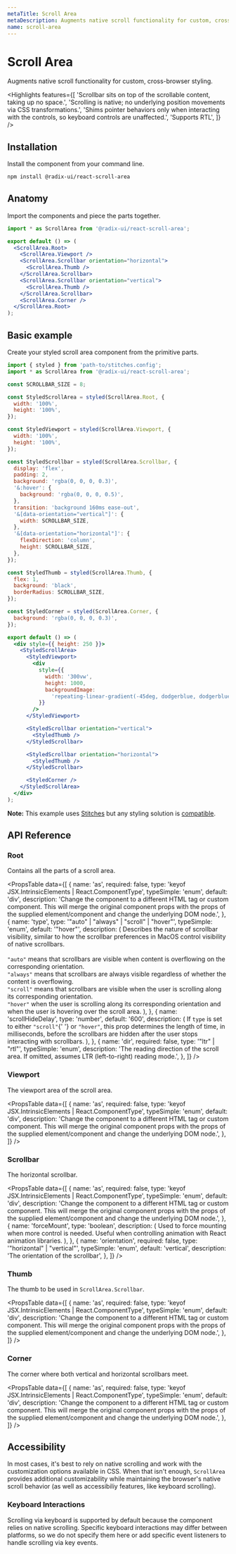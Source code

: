 ```yaml
---
metaTitle: Scroll Area
metaDescription: Augments native scroll functionality for custom, cross-browser styling.
name: scroll-area
---
```


# Scroll Area

<Description>
  Augments native scroll functionality for custom, cross-browser
  styling.
</Description>

<ScrollAreaHero />

<Highlights
  features={[
    'Scrollbar sits on top of the scrollable content, taking up no space.',
    'Scrolling is native; no underlying position movements via CSS transformations.',
    'Shims pointer behaviors only when interacting with the controls, so keyboard controls are unaffected.',
    'Supports RTL',
  ]}
/>

## Installation

Install the component from your command line.

```bash
npm install @radix-ui/react-scroll-area
```

## Anatomy

Import the components and piece the parts together.

```jsx
import * as ScrollArea from '@radix-ui/react-scroll-area';

export default () => (
  <ScrollArea.Root>
    <ScrollArea.Viewport />
    <ScrollArea.Scrollbar orientation="horizontal">
      <ScrollArea.Thumb />
    </ScrollArea.Scrollbar>
    <ScrollArea.Scrollbar orientation="vertical">
      <ScrollArea.Thumb />
    </ScrollArea.Scrollbar>
    <ScrollArea.Corner />
  </ScrollArea.Root>
);
```

## Basic example

Create your styled scroll area component from the primitive parts.

<Preview>
  <ScrollAreaDemo />
</Preview>

```jsx
import { styled } from 'path-to/stitches.config';
import * as ScrollArea from '@radix-ui/react-scroll-area';

const SCROLLBAR_SIZE = 8;

const StyledScrollArea = styled(ScrollArea.Root, {
  width: '100%',
  height: '100%',
});

const StyledViewport = styled(ScrollArea.Viewport, {
  width: '100%',
  height: '100%',
});

const StyledScrollbar = styled(ScrollArea.Scrollbar, {
  display: 'flex',
  padding: 2,
  background: 'rgba(0, 0, 0, 0.3)',
  '&:hover': {
    background: 'rgba(0, 0, 0, 0.5)',
  },
  transition: 'background 160ms ease-out',
  '&[data-orientation="vertical"]': {
    width: SCROLLBAR_SIZE,
  },
  '&[data-orientation="horizontal"]': {
    flexDirection: 'column',
    height: SCROLLBAR_SIZE,
  },
});

const StyledThumb = styled(ScrollArea.Thumb, {
  flex: 1,
  background: 'black',
  borderRadius: SCROLLBAR_SIZE,
});

const StyledCorner = styled(ScrollArea.Corner, {
  background: 'rgba(0, 0, 0, 0.3)',
});

export default () => (
  <div style={{ height: 250 }}>
    <StyledScrollArea>
      <StyledViewport>
        <div
          style={{
            width: '300vw',
            height: 1000,
            backgroundImage:
              'repeating-linear-gradient(-45deg, dodgerblue, dodgerblue 10px, transparent 10px, transparent 20px)',
          }}
        />
      </StyledViewport>

      <StyledScrollbar orientation="vertical">
        <StyledThumb />
      </StyledScrollbar>

      <StyledScrollbar orientation="horizontal">
        <StyledThumb />
      </StyledScrollbar>

      <StyledCorner />
    </StyledScrollArea>
  </div>
);
```

<Note>

**Note:** This example uses [Stitches](https://stitches.dev) but any styling solution is [compatible](/primitives/docs/overview/styling).

</Note>

## API Reference

### Root

Contains all the parts of a scroll area.

<PropsTable
  data={[
    {
      name: 'as',
      required: false,
      type: 'keyof JSX.IntrinsicElements | React.ComponentType<any>',
      typeSimple: 'enum',
      default: 'div',
      description:
        'Change the component to a different HTML tag or custom component. This will merge the original component props with the props of the supplied element/component and change the underlying DOM node.',
    },
    {
      name: 'type',
      type: '"auto" | "always" | "scroll" | "hover"',
      typeSimple: 'enum',
      default: '"hover"',
      description: (
        <span>
          Describes the nature of scrollbar visibility, similar to how
          the scrollbar preferences in MacOS control visibility of
          native scrollbars.
          <br />
          <br />
          <Code>"auto"</Code> means that scrollbars are visible when content
          is overflowing on the corresponding orientation.
          <br />
          <Code>"always"</Code> means that scrollbars are always visible
          regardless of whether the content is overflowing.
          <br />
          <Code>"scroll"</Code> means that scrollbars are visible when
          the user is scrolling along its corresponding orientation.
          <br />
          <Code>"hover"</Code> when the user is scrolling along its corresponding
          orientation and when the user is hovering over the scroll area.
        </span>
      ),
    },
    {
      name: 'scrollHideDelay',
      type: 'number',
      default: '600',
      description: (
        <span>
          If <Code>type</Code> is set to either <Code>"scroll"</Code>{' '}
          or <Code>"hover"</Code>, this prop determines the length of
          time, in milliseconds, before the scrollbars are hidden
          after the user stops interacting with scrollbars.
        </span>
      ),
    },
    {
      name: 'dir',
      required: false,
      type: '"ltr" | "rtl"',
      typeSimple: 'enum',
      description:
        'The reading direction of the scroll area. If omitted, assumes LTR (left-to-right) reading mode.',
    },
  ]}
/>

### Viewport

The viewport area of the scroll area.

<PropsTable
  data={[
    {
      name: 'as',
      required: false,
      type: 'keyof JSX.IntrinsicElements | React.ComponentType<any>',
      typeSimple: 'enum',
      default: 'div',
      description:
        'Change the component to a different HTML tag or custom component. This will merge the original component props with the props of the supplied element/component and change the underlying DOM node.',
    },
  ]}
/>

### Scrollbar

The horizontal scrollbar.

<PropsTable
  data={[
    {
      name: 'as',
      required: false,
      type: 'keyof JSX.IntrinsicElements | React.ComponentType<any>',
      typeSimple: 'enum',
      default: 'div',
      description:
        'Change the component to a different HTML tag or custom component. This will merge the original component props with the props of the supplied element/component and change the underlying DOM node.',
    },
    {
      name: 'forceMount',
      type: 'boolean',
      description: (
        <span>
          Used to force mounting when more control is needed. Useful
          when controlling animation with React animation libraries.
        </span>
      ),
    },
    {
      name: 'orientation',
      required: false,
      type: '"horizontal" | "vertical"',
      typeSimple: 'enum',
      default: 'vertical',
      description: 'The orientation of the scrollbar',
    },
  ]}
/>

### Thumb

The thumb to be used in `ScrollArea.Scrollbar`.

<PropsTable
  data={[
    {
      name: 'as',
      required: false,
      type: 'keyof JSX.IntrinsicElements | React.ComponentType<any>',
      typeSimple: 'enum',
      default: 'div',
      description:
        'Change the component to a different HTML tag or custom component. This will merge the original component props with the props of the supplied element/component and change the underlying DOM node.',
    },
  ]}
/>

### Corner

The corner where both vertical and horizontal scrollbars meet.

<PropsTable
  data={[
    {
      name: 'as',
      required: false,
      type: 'keyof JSX.IntrinsicElements | React.ComponentType<any>',
      typeSimple: 'enum',
      default: 'div',
      description:
        'Change the component to a different HTML tag or custom component. This will merge the original component props with the props of the supplied element/component and change the underlying DOM node.',
    },
  ]}
/>

## Accessibility

In most cases, it's best to rely on native scrolling and work with the customization options available in CSS. When that isn't enough, `ScrollArea` provides additional customizability while maintaining the browser's native scroll behavior (as well as accessibiliy features, like keyboard scrolling).

### Keyboard Interactions

Scrolling via keyboard is supported by default because the component relies on native scrolling. Specific keyboard interactions may differ between platforms, so we do not specify them here or add specific event listeners to handle scrolling via key events.
